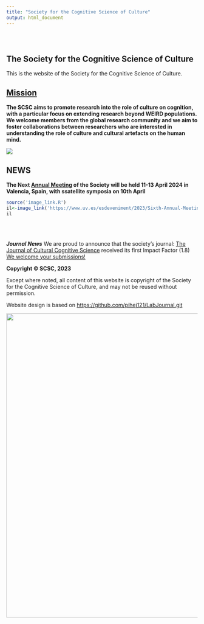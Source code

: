 ```yaml
---
title: "Society for the Cognitive Science of Culture"
output: html_document
---
```


```{=html}
<style type="text/css">
.title {
  display: none;
}

#getting-started img {
  margin-right: 50px;
}

</style>
```
<div class="row" style="padding-top: 30px;">

::: col-sm-6
# **The Society for the Cognitive Science of Culture**
This is the website of the Society for the Cognitive Science of Culture. 


## [**Mission**](SocietyInfo.html)
**The SCSC aims to promote research into the role of culture on cognition, with a particular focus on extending research beyond WEIRD populations. We welcome members from the global research community and we aim to foster collaborations between researchers who are interested in understanding the role of culture and cultural artefacts on the human mind.** 

![](images/SCSC_2.jpg)



## **NEWS**

**The Next [Annual Meeting]('https://esdeveniments.uv.es/107864/detail/sixth-annual-meeting-of-the-society-for-the-cognitive-science-of-culture.html) of the Society will be held 11-13 April 2024 in Valencia, Spain, with ssatellite symposia on 10th April**
```r
source('image_link.R')
il<-image_link('https://www.uv.es/esdeveniment/2023/Sixth-Annual-Meeting-Scie/JMPD8_SCSC_2024_VLC_centrado.png','https://esdeveniments.uv.es/107864/detail/sixth-annual-meeting-of-the-society-for-the-cognitive-science-of-culture.html',width='512px')
il
```
<br/><br/>

***Journal News***
We are proud to announce that the society's journal: [The Journal of Cultural Cognitive Science](https://www.springer.com/journal/41809) received its first Impact Factor (1.8) [We welcome your submissions!](https://www.springer.com/journal/41809)

**Copyright © SCSC, 2023**

Except where noted, all content of this website is copyright of the Society for the Cognitive Science of Culture, and may not be reused without permission.

Website design is based on <https://github.com/pihej121/LabJournal.git>
:::

::: col-sm-6
```{=html}
<!--
### [SCSC](https://scsoc.github.io)
-->
```
<a href = "https://scsoc.github.io"> ![](images/SCSC_logo.jpg){width="800"} </a>
:::
